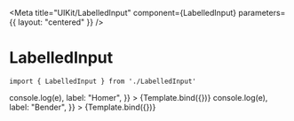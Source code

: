 
<Meta
    title="UIKit/LabelledInput"
    component={LabelledInput}
    parameters={{
        layout: "centered"
    }}
/>


# LabelledInput



```
import { LabelledInput } from './LabelledInput'
```

<Canvas>
    <Story
        name="Radio"
        args={{
            name: "Homer",
            type: "radio",
            checked: true,
            onChange: e => console.log(e),
            label: "Homer",
        }}
    >
        {Template.bind({})}
    </Story>
    <Story
        name="Checkbox"
        args={{
            name: "Bender",
            type: "checkbox",
            checked: false,
            onChange: e => console.log(e),
            label: "Bender",
        }}
    >
        {Template.bind({})}
    </Story>
</Canvas>
